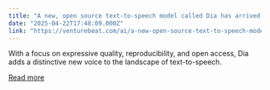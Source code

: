 ```yaml
---
title: "A new, open source text-to-speech model called Dia has arrived to challenge ElevenLabs, OpenAI and more"
date: "2025-04-22T17:48:09.000Z"
link: "https://venturebeat.com/ai/a-new-open-source-text-to-speech-model-called-dia-has-arrived-to-challenge-elevenlabs-openai-and-more/"
---
```


With a focus on expressive quality, reproducibility, and open access, Dia adds a distinctive new voice to the landscape of text-to-speech.

[Read more](https://venturebeat.com/ai/a-new-open-source-text-to-speech-model-called-dia-has-arrived-to-challenge-elevenlabs-openai-and-more/)
